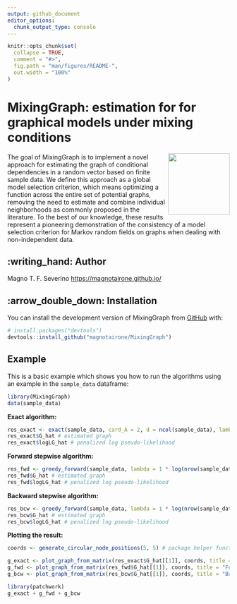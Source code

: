 ```yaml
---
output: github_document
editor_options: 
  chunk_output_type: console
---
```


<!-- README.md is generated from README.Rmd. Please edit that file -->

```r
knitr::opts_chunk$set(
  collapse = TRUE,
  comment = "#>",
  fig.path = "man/figures/README-",
  out.width = "100%"
)
```

# MixingGraph: estimation for for graphical models under mixing conditions

<!-- badges: start -->
<img src="man/figures/logo.png" align="right" height="139" />
<!-- badges: end -->

The goal of MixingGraph is to implement a novel approach for estimating the graph of conditional dependencies
in a random vector based on finite sample data. 
We define this approach as a global model selection criterion, which means optimizing a function across the entire set of potential graphs, removing the need to estimate and combine individual neighborhoods as commonly proposed in the literature.
To the best of our knowledge, these results represent a pioneering demonstration of the consistency of a model selection criterion for Markov random fields on graphs when dealing with non-independent data.

## :writing_hand: Author

Magno T. F. Severino <https://magnotairone.github.io/>

## :arrow_double_down: Installation

You can install the development version of MixingGraph from [GitHub](https://github.com/) with:

``` r
# install.packages("devtools")
devtools::install_github("magnotairone/MixingGraph")
```

## Example

This is a basic example which shows you how to run the algorithms using an example in the `sample_data` dataframe:

```r
library(MixingGraph)
data(sample_data)
```

**Exact algorithm:**

```r
res_exact <- exact(sample_data, card_A = 2, d = ncol(sample_data), lambda = 1 * log(nrow(sample_data)))
res_exact$G_hat # estimated graph
res_exact$logLG_hat # penalized log pseudo-likelihood
```

**Forward stepwise algorithm:**

```r
res_fwd <- greedy_forward(sample_data, lambda = 1 * log(nrow(sample_data)), card_A = 2, d = ncol(sample_data))
res_fwd$G_hat # estimated graph
res_fwd$logLG_hat # penalized log pseudo-likelihood
```

**Backward stepwise algorithm:**
```r
res_bcw <- greedy_forward(sample_data, lambda = 1 * log(nrow(sample_data)), card_A = 2, d = ncol(sample_data))
res_bcw$G_hat # estimated graph
res_bcw$logLG_hat # penalized log pseudo-likelihood
```

**Plotting the result:**

```r
coords <- generate_circular_node_positions(5, 5) # package helper function to generate coordinate for the vertices

g_exact <- plot_graph_from_matrix(res_exact$G_hat[[1]], coords, title = "Exact")
g_fwd <- plot_graph_from_matrix(res_fwd$G_hat[[1]], coords, title = "Forward")
g_bcw <- plot_graph_from_matrix(res_bcw$G_hat[[1]], coords, title = "Backward")

library(patchwork)
g_exact + g_fwd + g_bcw
```

